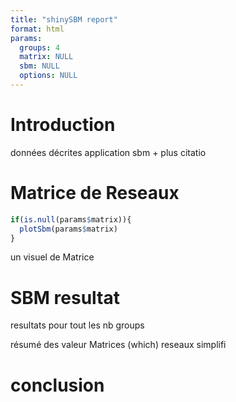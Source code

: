 ```yaml
---
title: "shinySBM report"
format: html
params:
  groups: 4
  matrix: NULL
  sbm: NULL
  options: NULL
---
```


# Introduction

données décrites
application sbm + plus citatio

# Matrice de Reseaux

```r
if(is.null(params$matrix)){
  plotSbm(params$matrix)
}
```


un visuel de Matrice

# SBM resultat

resultats pour tout les nb groups

résumé des valeur
Matrices (which)
reseaux simplifi

# conclusion
